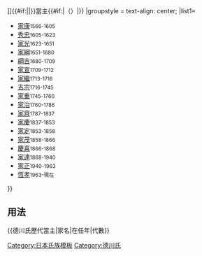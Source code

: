 {{Navbox
|bodyclass=hlist

|name=德川氏歷代當主
|title=[[file:Alex K Tokugawa mon.png|20px|三葉葵紋]][[德川将軍家|{{#if:{{{1|}}}|{{{1|}}}|德川宗家}}]]{{#if:{{{3|}}}|{{{3|}}}|}}當主{{#if:{{{2|}}}|（{{{2|}}}）|}}
|groupstyle = text-align: center;
|list1=
*[[德川家康|家康]]<small>1566-1605</small>
*[[德川秀忠|秀忠]]<small>1605-1623</small>
*[[德川家光|家光]]<small>1623-1651</small>
*[[德川家綱|家綱]]<small>1651-1680</small>
*[[德川綱吉|綱吉]]<small>1680-1709</small>
*[[德川家宣|家宣]]<small>1709-1712</small>
*[[德川家繼|家繼]]<small>1713-1716</small>
*[[德川吉宗|吉宗]]<small>1716-1745</small>
*[[德川家重|家重]]<small>1745-1760</small>
*[[德川家治|家治]]<small>1760-1786</small>
*[[德川家齊|家齊]]<small>1787-1837</small>
*[[德川家慶|家慶]]<small>1837-1853</small>
*[[德川家定|家定]]<small>1853-1858</small>
*[[德川家茂|家茂]]<small>1858-1866</small>
*[[德川慶喜|慶喜]]<small>1866-1868</small>
*[[德川家達|家達]]<small>1868-1940</small>
*[[德川家正|家正]]<small>1940-1963</small>
*[[德川恆孝|恆孝]]<small>1963-現在</small>
}}<noinclude>
==用法==
<nowiki>{{德川氏歷代當主|家名|在任年|代數}}</nowiki>
[[Category:日本氏族模板]]
[[Category:德川氏]]
</noinclude>